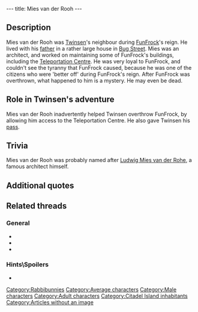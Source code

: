 ---
title: Mies van der Rooh
---

{{Character|
Name=Mies van der Rooh|
Image=DIVERS.gif|
Race=[[Rabbibunny]]|
Gender=Male|
Size=Medium|
Age=Adult}}

{{Quote|
Quote=I was put in charge of verifying this building because it was built over ruins that are marked with a strange symbol. It seems that a mad man is attacking different sites also marked with the same symbol. All this extra work has really ruined my weekend! We're really worried about the Teleportation Centre: it's weak point is situated on the left, right after the first guard post.|
Character=Mies van der Rooh}}

==Description==
Mies van der Rooh was [[Twinsen]]'s neighbour during [[FunFrock]]'s reign. He lived with his [[Mies van der Rooh's father|father]] in a rather large house in [[Bug Street]]. Mies was an architect, and worked on maintaining some of FunFrock's buildings, including the [[Teleportation Centre]]. He was very loyal to FunFrock, and couldn't see the tyranny that FunFrock caused, because he was one of the citizens who were 'better off' during FunFrock's reign. After FunFrock was overthrown, what happened to him is a mystery. He may even be dead.

==Role in Twinsen's adventure==
Mies van der Rooh inadvertently helped Twinsen overthrow FunFrock, by allowing him access to the Teleportation Centre. He also gave Twinsen his [[Mies van der Rooh's pass|pass]].

==Trivia==
Mies van der Rooh was probably named after [http://en.wikipedia.org/wiki/Mies_van_der_rohe Ludwig Mies van der Rohe], a famous architect himself.

==Additional quotes==
{{Quote|
Quote=You will need my card to get into the centre. It is on the drawing table. If you do succeed in catching this vandal with his weird Horn, I would appreciate it if you would kick his rear end for me.|
Character=Mies van der Rooh}}
{{Quote|
Quote=My dear and respected Dr FunFrock. I took the plans of the Teleportation Center home with me, to work on them over the weekend. I will bring them back on monday. Signed: Mies van der Rooh, Architect, Bug Street, Citadel Island.|
Character=The note in FunFrock's safe}}
{{Quote|
Quote=I am updating the works of my defunct son. Certain plans here date back from the time when he rebuilt the island's network of sewers.|
Character=Mies van der Rooh's father}}

==Related threads==
===General===
* {{thread|id=10195|title=Interesting LBA facts <nowiki>[Discuss]</nowiki>}}
* {{thread|id=2886|title=Dad! Do you have a key with you?}}
* {{thread|id=2481|title=Another odd quote}}

===Hints\Spoilers===
* {{thread|id=7260|title=Bit of Help, please??}}

[[Category:Rabbibunnies]]
[[Category:Average characters]]
[[Category:Male characters]]
[[Category:Adult characters]]
[[Category:Citadel Island inhabitants]]
[[Category:Articles without an image]]